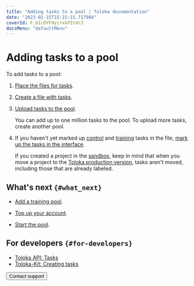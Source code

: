 ```yaml
---
title: "Adding tasks to a pool | Toloka documentation"
date: "2023-02-15T15:15:15.717904"
coverId: F_bIcOYF9yjrxkPZrXc3
docsMenu: "defaultMenu"
---
```



# Adding tasks to a pool

To add tasks to a pool:

1. [Place the files for tasks](/docs/guide/cloud-storage).

1. [Create a file with tasks](/docs/guide/pool_csv).

1. [Upload tasks to the pool](/docs/guide/task_upload).

    <Note mode="restriction" title="Restriction">

    You can add up to one million tasks to the pool. To upload more tasks, create another pool.

    </Note>

1. If you haven't yet marked up [control](/docs/glossary#control-task) and [training](/docs/glossary#training-task) tasks in the file, [mark up the tasks in the interface](/docs/guide/task_markup).

    <Note mode="note" title="Note">

    If you created a project in the [sandbox](/docs/guide/sandbox), keep in mind that when you move a project to the [Toloka production version](https://platform.toloka.ai/requester/), tasks aren't moved, including those that are already labeled.

    </Note>

## What's next `{#what_next}`
- [Add a training pool](/docs/guide/train).

- [Top up your account](/docs/guide/refill).

- [Start the pool](/docs/guide/pool-run-and-stop).

## For developers `{#for-developers}`

- [Toloka API: Tasks](https://toloka.ai/docs/api/api-reference/#tag--task)
- [Toloka-Kit: Creating tasks](/docs/toloka-kit/reference/toloka.client.TolokaClient.create_task)

<Button themeColor="light" view="default" size="l" type="link" url="/docs/guide/troubleshooting/support?form-source=guide-pool">Contact support</Button>
